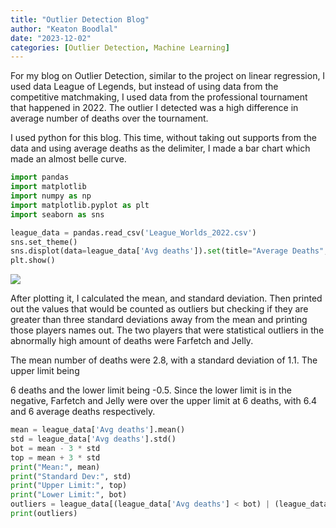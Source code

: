 ```yaml
---
title: "Outlier Detection Blog"
author: "Keaton Boodlal"
date: "2023-12-02"
categories: [Outlier Detection, Machine Learning]
---
```


For my blog on Outlier Detection, similar to the project on linear regression, I used data League of Legends, but instead of using data from the competitive matchmaking, I used data from the professional tournament that happened in 2022. The outlier I detected was a high difference in average number of deaths over the tournament.

I used python for this blog. This time, without taking out supports from the data and using average deaths as the delimiter, I made a bar chart which made an almost belle curve.

``` python
import pandas
import matplotlib
import numpy as np
import matplotlib.pyplot as plt
import seaborn as sns
```

``` python
league_data = pandas.read_csv('League_Worlds_2022.csv')
sns.set_theme()
sns.displot(data=league_data['Avg deaths']).set(title="Average Deaths", xlabel="Average Deaths",ylabel="Number of Players")
plt.show()
```

![](averageDeaths.jpg)

After plotting it, I calculated the mean, and standard deviation. Then printed out the values that would be counted as outliers but checking if they are greater than three standard deviations away from the mean and printing those players names out. The two players that were statistical outliers in the abnormally high amount of deaths were Farfetch and Jelly.

The mean number of deaths were 2.8, with a standard deviation of 1.1. The upper limit being

6 deaths and the lower limit being -0.5. Since the lower limit is in the negative, Farfetch and Jelly were over the upper limit at 6 deaths, with 6.4 and 6 average deaths respectively.

``` python
mean = league_data['Avg deaths'].mean()
std = league_data['Avg deaths'].std()
bot = mean - 3 * std
top = mean + 3 * std
print("Mean:", mean)
print("Standard Dev:", std)
print("Upper Limit:", top)
print("Lower Limit:", bot)
outliers = league_data[(league_data['Avg deaths'] < bot) | (league_data['Avg deaths'] > top)]
print(outliers)
```
